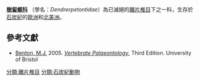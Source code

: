 {{Short description|Extinct family of amphibians}}
{{Automatic taxobox
| name = 樹匐螈科
| fossil_range = {{fossil range|342|earliest=358.9|latest=298.9}}
| image = Denderpeton DB.jpg
| image_upright = 0.7
| image_caption = [[樹匐螈屬|樹匐螈屬]]（''Dendrerpeton''）
| taxon = Dendrerpetontidae
| authority = Frič, 1885
| subdivision_ranks = 屬
| subdivision = *{{extinct}}''Balanerpeton''
*{{extinct}}[[樹匐螈屬|樹匐螈屬]] ''Dendrerpeton''
}}

'''[[樹匐螈科|樹匐螈科]]''' （學名：''Dendrerpetontidae''）為已滅絕的[[離片椎目|離片椎目]]下之一科，生存於[[石炭紀|石炭紀]]的[[歐洲|歐洲]]和[[北美洲|北美洲]]。

==參考文獻==
*[[Benton,_M.J.|Benton, M.J.]] 2005. ''[[Vertebrate_Palaeontology_(Benton)|Vertebrate Palaeontology]]'', Third Edition. University of Bristol

{{離片椎目|C.}}
{{Taxonbar|from=Q2006473}}

[[分類:離片椎目|分類:離片椎目]]
[[分類:石炭紀動物|分類:石炭紀動物]]